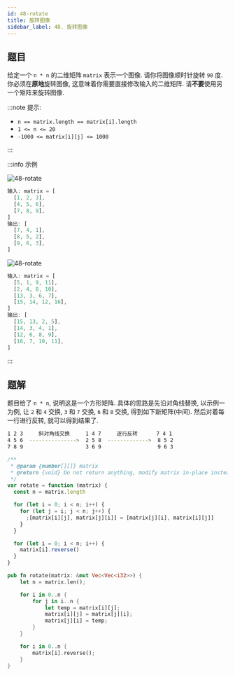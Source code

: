 ```yaml
---
id: 48-rotate
title: 旋转图像
sidebar_label: 48. 旋转图像
---
```


## 题目

给定一个 `n * n` 的二维矩阵 `matrix` 表示一个图像. 请你将图像顺时针旋转 `90` 度. 你必须在**原地**旋转图像, 这意味着你需要直接修改输入的二维矩阵. 请**不要**使用另一个矩阵来旋转图像.

:::note 提示:

- `n == matrix.length == matrix[i].length`
- `1 <= n <= 20`
- `-1000 <= matrix[i][j] <= 1000`

:::

:::info 示例

![48-rotate](../../static/img/48-rotate-1.jpg)

```ts
输入: matrix = [
  [1, 2, 3],
  [4, 5, 6],
  [7, 8, 9],
]
输出: [
  [7, 4, 1],
  [8, 5, 2],
  [9, 6, 3],
]
```

![48-rotate](../../static/img/48-rotate-2.jpg)

```ts
输入: matrix = [
  [5, 1, 9, 11],
  [2, 4, 8, 10],
  [13, 3, 6, 7],
  [15, 14, 12, 16],
]
输出: [
  [15, 13, 2, 5],
  [14, 3, 4, 1],
  [12, 6, 8, 9],
  [16, 7, 10, 11],
]
```

:::

## 题解

题目给了 `n * n`, 说明这是一个方形矩阵. 具体的思路是先沿对角线替换, 以示例一为例, 让 `2` 和 `4` 交换, `3` 和 `7` 交换, `6` 和 `8` 交换, 得到如下新矩阵(中间).
然后对着每一行进行反转, 就可以得到结果了.

```bash
1 2 3     斜对角线交换     1 4 7     逐行反转      7 4 1
4 5 6  --------------->  2 5 8  ------------->  8 5 2
7 8 9                    3 6 9                  9 6 3
```


<Tabs>
  <TabItem value="JavaScript" label="JavaScript" default>

```ts
/**
 * @param {number[][]} matrix
 * @return {void} Do not return anything, modify matrix in-place instead.
 */
var rotate = function (matrix) {
  const n = matrix.length

  for (let i = 0; i < n; i++) {
    for (let j = i; j < n; j++) {
      ;[matrix[i][j], matrix[j][i]] = [matrix[j][i], matrix[i][j]]
    }
  }

  for (let i = 0; i < n; i++) {
    matrix[i].reverse()
  }
}
```

</TabItem>
<TabItem value="Rust" label="Rust">

```rust
pub fn rotate(matrix: &mut Vec<Vec<i32>>) {
    let n = matrix.len();

    for i in 0..n {
        for j in i..n {
            let temp = matrix[i][j];
            matrix[i][j] = matrix[j][i];
            matrix[j][i] = temp;
        }
    }

    for i in 0..n {
        matrix[i].reverse();
    }
}
```

</TabItem>
</Tabs>
